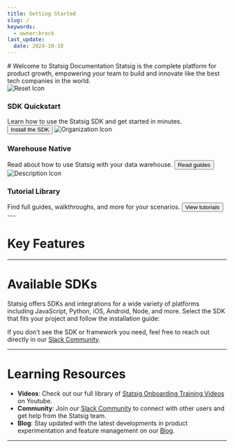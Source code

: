 ```yaml
---
title: Getting Started
slug: /
keywords:
  - owner:brock
last_update:
  date: 2024-10-10
---
```



<Styles />
# Welcome to Statsig Documentation
Statsig is the complete platform for product growth, empowering your team to build and innovate like the best tech companies in the world. 

<div className="welcome-card-container padding--lg" style={{ display: 'flex', flexWrap: 'wrap' }}>
  <Column className="padding--sm">
    <Card className="welcome-card" shadow="tl">
      <CardHeader>
        <img src="/img/icons/reset.svg" alt="Reset Icon" className="icon" style= {{ width: '36px' }}/>
        <h3>SDK Quickstart</h3>
        Learn how to use the Statsig SDK and get started in minutes.
      </CardHeader>
      <CardFooter>
        <button className="button button--secondary button--block">Install the SDK</button>
      </CardFooter>
    </Card>
  </Column>

  <Column className="padding--sm">
    <Card className="welcome-card" shadow="tl">
      <CardHeader>
        <img src="/img/icons/organization.svg" alt="Organization Icon" className="icon" style= {{ width: '36px' }}/>
        <h3>Warehouse Native</h3>
        Read about how to use Statsig with your data warehouse.
      </CardHeader>
      <CardFooter>
        <button className="button button--secondary button--block" link="/statsig-warehouse-native/introduction">Read guides</button>
      </CardFooter>
    </Card>
  </Column>


  <Column className="padding--sm">
    <Card className="welcome-card" shadow="tl">
      <CardHeader>
        <img src="/img/icons/description.svg" alt="Description Icon" className="icon" style= {{ width: '36px' }}/>
        <h3>Tutorial Library</h3>
        Find full guides, walkthroughs, and more for your scenarios.
      </CardHeader>
      <CardFooter>
        <button className="button button--secondary button--block" link="guides/first-device-level-experiment">View tutorials</button>
      </CardFooter>
    </Card>
  </Column>

</div>
---


# Key Features 
<LandingResources />

---

# Available SDKs
Statsig offers SDKs and integrations for a wide variety of platforms including JavaScript, Python, iOS, Android, Node, and more. Select the SDK that fits your project and follow the installation guide:

<SDKAndFrameworks />

If you don't see the SDK or framework you need, feel free to reach out directly in our [Slack Community](https://statsig.com/slack).

---

# Learning Resources
- **Videos**: Check out our full library of [Statsig Onboarding Training Videos](https://www.youtube.com/playlist?list=PLNJ9pKAaib3J0fYyCYRX3JhtSpwtiEL0Q) on Youtube.
- **Community**: Join our [Slack Community](https://statsig.com/slack) to connect with other users and get help from the Statsig team.
- **Blog**: Stay updated with the latest developments in product experimentation and feature management on our [Blog](https://statsig.com/blog).

---


